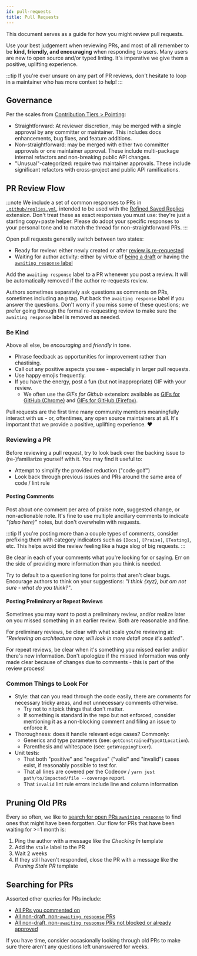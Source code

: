 ```yaml
---
id: pull-requests
title: Pull Requests
---
```


This document serves as a guide for how you might review pull requests.

Use your best judgement when reviewing PRs, and most of all remember to be **kind, friendly, and encouraging** when responding to users.
Many users are new to open source and/or typed linting.
It's imperative we give them a positive, uplifting experience.

:::tip
If you're ever unsure on any part of PR reviews, don't hesitate to loop in a maintainer who has more context to help!
:::

## Governance

Per the scales from [Contribution Tiers > Pointing](./Contributor_Tiers.mdx#pointing):

- Straightforward: At reviewer discretion, may be merged with a single approval by any committer or maintainer.
  This includes docs enhancements, bug fixes, and feature additions.
- Non-straightforward: may be merged with either two committer approvals or one maintainer approval.
  These include multi-package internal refactors and non-breaking public API changes.
- "Unusual"-categorized: require two maintainer approvals.
  These include significant refactors with cross-project and public API ramifications.

## PR Review Flow

:::note
We include a set of common responses to PRs in [`.github/replies.yml`](https://github.com/typescript-eslint/typescript-eslint/blob/main/.github/replies.yml), intended to be used with the [Refined Saved Replies](https://github.com/JoshuaKGoldberg/refined-saved-replies) extension.
Don't treat these as exact responses you must use: they're just a starting copy+paste helper.
Please do adopt your specific responses to your personal tone and to match the thread for non-straightforward PRs.
:::

Open pull requests generally switch between two states:

- Ready for review: either newly created or after [review is re-requested](https://docs.github.com/en/pull-requests/collaborating-with-pull-requests/reviewing-changes-in-pull-requests/about-pull-request-reviews#re-requesting-a-review)
- Waiting for author activity: either by virtue of [being a draft](https://docs.github.com/en/pull-requests/collaborating-with-pull-requests/proposing-changes-to-your-work-with-pull-requests/about-pull-requests#draft-pull-requests) or having the [`awaiting response` label](https://github.com/typescript-eslint/typescript-eslint/pulls?q=is%3Apr+is%3Aopen+label%3A%22awaiting+response%22)

Add the `awaiting response` label to a PR whenever you post a review.
It will be automatically removed if the author re-requests review.

Authors sometimes separately ask questions as comments on PRs, sometimes including an `@` tag.
Put back the `awaiting response` label if you answer the questions.
Don't worry if you miss some of these questions; we prefer going through the formal re-requesting review to make sure the `awaiting response` label is removed as needed.

### Be Kind

Above all else, be _encouraging_ and _friendly_ in tone.

- Phrase feedback as opportunities for improvement rather than chastising.
- Call out any positive aspects you see - especially in larger pull requests.
- Use happy emojis frequently.
- If you have the energy, post a fun (but not inappropriate) GIF with your review.
  - We often use the _GIFs for Github_ extension: available as [GIFs for GitHub (Chrome)](https://chrome.google.com/webstore/detail/gifs-for-github/dkgjnpbipbdaoaadbdhpiokaemhlphep) and [GIFs for GitHub (Firefox)](https://addons.mozilla.org/en-US/firefox/addon/gifs-for-github).

Pull requests are the first time many community members meaningfully interact with us - or, oftentimes, any open source maintainers at all.
It's important that we provide a positive, uplifting experience. ❤️

### Reviewing a PR

Before reviewing a pull request, try to look back over the backing issue to (re-)familiarize yourself with it.
You may find it useful to:

- Attempt to simplify the provided reduction ("code golf")
- Look back through previous issues and PRs around the same area of code / lint rule

#### Posting Comments

Post about one comment per area of praise note, suggested change, or non-actionable note.
It's fine to use multiple ancillary comments to indicate _"(also here)"_ notes, but don't overwhelm with requests.

:::tip
If you're posting more than a couple types of comments, consider prefixing them with category indicators such as `[Docs]`, `[Praise]`, `[Testing]`, etc.
This helps avoid the review feeling like a huge slog of big requests.
:::

Be clear in each of your comments what you're looking for or saying.
Err on the side of providing more information than you think is needed.

Try to default to a questioning tone for points that aren't clear bugs.
Encourage authors to think on your suggestions: _"I think {xyz}, but am not sure - what do you think?"_.

#### Posting Preliminary or Repeat Reviews

Sometimes you may want to post a preliminary review, and/or realize later on you missed something in an earlier review.
Both are reasonable and fine.

For preliminary reviews, be clear with what scale you're reviewing at: _"Reviewing on architecture now, will look in more detail once it's settled"_.

For repeat reviews, be clear when it's something you missed earlier and/or there's new information.
Don't apologize if the missed information was only made clear because of changes due to comments - this is part of the review process!

### Common Things to Look For

- Style: that can you read through the code easily, there are comments for necessary tricky areas, and not unnecessary comments otherwise.
  - Try not to nitpick things that don't matter.
  - If something is standard in the repo but not enforced, consider mentioning it as a non-blocking comment and filing an issue to enforce it.
- Thoroughness: does it handle relevant edge cases? Commonly:
  - Generics and type parameters (see: `getConstrainedTypeAtLocation`).
  - Parenthesis and whitespace (see: `getWrappingFixer`).
- Unit tests:
  - That both "positive" and "negative" ("valid" and "invalid") cases exist, if reasonably possible to test for.
  - That all lines are covered per the Codecov / `yarn jest path/to/impacted/file --coverage` report.
  - That `invalid` lint rule errors include line and column information

## Pruning Old PRs

Every so often, we like to [search for open PRs `awaiting response`](https://github.com/typescript-eslint/typescript-eslint/pulls?q=is%3Aopen+is%3Apr+label%3A%22awaiting+response%22) to find ones that might have been forgotten.
Our flow for PRs that have been waiting for >=1 month is:

1. Ping the author with a message like the _Checking In_ template
2. Add the `stale` label to the PR
3. Wait 2 weeks
4. If they still haven't responded, close the PR with a message like the _Pruning Stale PR_ template

## Searching for PRs

Assorted other queries for PRs include:

- [All PRs you commented on](https://github.com/typescript-eslint/typescript-eslint/pulls?q=is%3Aopen+is%3Apr+commenter%3A%40me)
- [All non-draft, non-`awaiting response` PRs](https://github.com/typescript-eslint/typescript-eslint/pulls?q=is%3Aopen+is%3Apr+-label%3A%22awaiting+response%22+-is%3Adraft)
- [All non-draft, non-`awaiting response` PRs not blocked or already approved](https://github.com/typescript-eslint/typescript-eslint/pulls?q=is%3Aopen+is%3Apr+-label%3A%22awaiting+response%22+-is%3Adraft+-label%3A%22blocked+by+another+PR%22+-label%3A%22blocked+by+another+issue%22+-label%3A%22blocked+by+external+API%22+-review%3Aapproved+)

If you have time, consider occasionally looking through old PRs to make sure there aren't any questions left unanswered for weeks.
